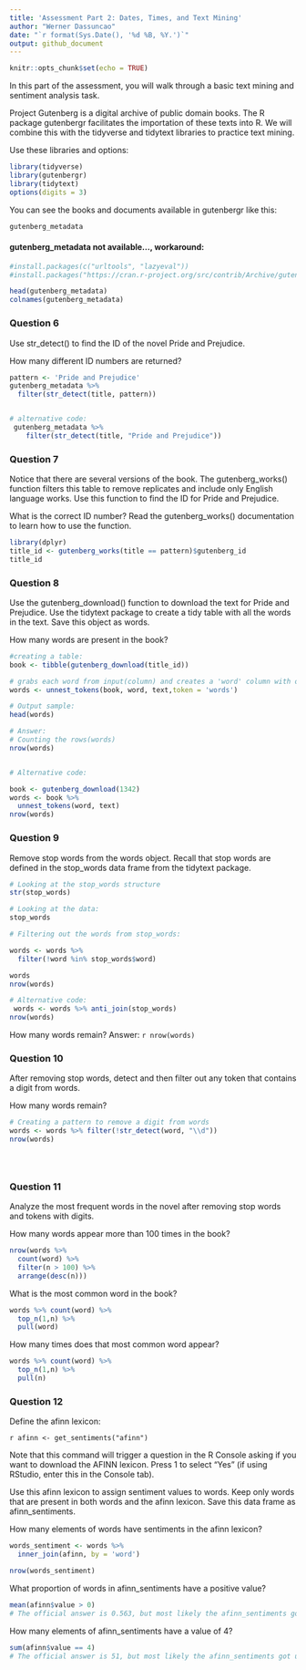```yaml
---
title: 'Assessment Part 2: Dates, Times, and Text Mining'
author: "Werner Dassuncao"
date: "`r format(Sys.Date(), '%d %B, %Y.')`"
output: github_document
---
```


```r
knitr::opts_chunk$set(echo = TRUE)
```

In this part of the assessment, you will walk through a basic text mining and sentiment analysis task.

Project Gutenberg is a digital archive of public domain books. The R package gutenbergr facilitates the importation of these texts into R. We will combine this with the tidyverse and tidytext libraries to practice text mining.

Use these libraries and options:

```r
library(tidyverse)
library(gutenbergr)
library(tidytext)
options(digits = 3)
```

You can see the books and documents available in gutenbergr like this:

```r
gutenberg_metadata
```

#### gutenberg_metadata not available...,  workaround:

```r
#install.packages(c("urltools", "lazyeval"))    
#install.packages("https://cran.r-project.org/src/contrib/Archive/gutenbergr/gutenbergr_0.1.5.tar.gz", repos = NULL, type = "source")

head(gutenberg_metadata)
colnames(gutenberg_metadata)
```


### Question 6

Use str_detect() to find the ID of the novel Pride and Prejudice.

How many different ID numbers are returned?
```r

pattern <- 'Pride and Prejudice'
gutenberg_metadata %>% 
  filter(str_detect(title, pattern))


# alternative code:
 gutenberg_metadata %>%
    filter(str_detect(title, "Pride and Prejudice"))

```

### Question 7

Notice that there are several versions of the book. The gutenberg_works() function filters this table to remove replicates and include only English language works. Use this function to find the ID for Pride and Prejudice.

What is the correct ID number?
Read the gutenberg_works() documentation to learn how to use the function.

```r
library(dplyr)
title_id <- gutenberg_works(title == pattern)$gutenberg_id
title_id
```


### Question 8

Use the gutenberg_download() function to download the text for Pride and Prejudice. Use the tidytext package to create a tidy table with all the words in the text. Save this object as words.

How many words are present in the book?
```r
#creating a table:
book <- tibble(gutenberg_download(title_id))

# grabs each word from input(column) and creates a 'word' column with one row for each word
words <- unnest_tokens(book, word, text,token = 'words')

# Output sample:
head(words)

# Answer:
# Counting the rows(words)
nrow(words)


# Alternative code:

book <- gutenberg_download(1342)
words <- book %>%
  unnest_tokens(word, text)
nrow(words)
```



### Question 9

Remove stop words from the words object. Recall that stop words are defined in the stop_words data frame from the tidytext package.

```r

# Looking at the stop_words structure
str(stop_words)

# Looking at the data:
stop_words

# Filtering out the words from stop_words:

words <- words %>%
  filter(!word %in% stop_words$word)

words
nrow(words)

# Alternative code:
 words <- words %>% anti_join(stop_words)
nrow(words)
```


How many words remain?
Answer: 
`r nrow(words)`


### Question 10

After removing stop words, detect and then filter out any token that contains a digit from words.

How many words remain?

```r
# Creating a pattern to remove a digit from words
words <- words %>% filter(!str_detect(word, "\\d"))
nrow(words)





```


### Question 11

Analyze the most frequent words in the novel after removing stop words and tokens with digits.

How many words appear more than 100 times in the book?
```r
nrow(words %>% 
  count(word) %>%
  filter(n > 100) %>%
  arrange(desc(n)))

```
 
What is the most common word in the book?
```r
words %>% count(word) %>%
  top_n(1,n) %>%
  pull(word)

```
How many times does that most common word appear?
```r
words %>% count(word) %>%
  top_n(1,n) %>%
  pull(n)
```
### Question 12

Define the afinn lexicon:

`r afinn <- get_sentiments("afinn")`

  
Note that this command will trigger a question in the R Console asking if you want to download the AFINN lexicon. Press 1 to select "Yes" (if using RStudio, enter this in the Console tab).

Use this afinn lexicon to assign sentiment values to words. Keep only words that are present in both words and the afinn lexicon. Save this data frame as afinn_sentiments.

How many elements of words have sentiments in the afinn lexicon?

```r
words_sentiment <- words %>% 
  inner_join(afinn, by = 'word') 

nrow(words_sentiment)
```

What proportion of words in afinn_sentiments have a positive value?

```r
mean(afinn$value > 0)
# The official answer is 0.563, but most likely the afinn_sentiments got updated and the mean has changed... answers not updated...
```

How many elements of afinn_sentiments have a value of 4?

```r
sum(afinn$value == 4)
# The official answer is 51, but most likely the afinn_sentiments got updated and the this answer has changed... answers not updated...

```

